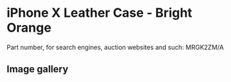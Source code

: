 # iPhone X Leather Case - Bright Orange

Part number, for search engines, auction websites and such: MRGK2ZM/A

## Image gallery

<div style={{ width: "768px" }}>
  <GalleryComponent
    images={[
      {
        original: "/everysource/MRGK2",
        thumbnail: "/everypreview/MRGK2",
      },
      {
        original: "/everysource/MRGK2_AV1_SILVER",
        thumbnail: "/everypreview/MRGK2_AV1_SILVER",
      },
      {
        original: "/everysource/MRGK2_AV1_SPACE_GRAY",
        thumbnail: "/everypreview/MRGK2_AV1_SPACE_GRAY",
      },
      {
        original: "/everysource/MRGK2_AV2",
        thumbnail: "/everypreview/MRGK2_AV2",
      }
    ]}
  />
</div>